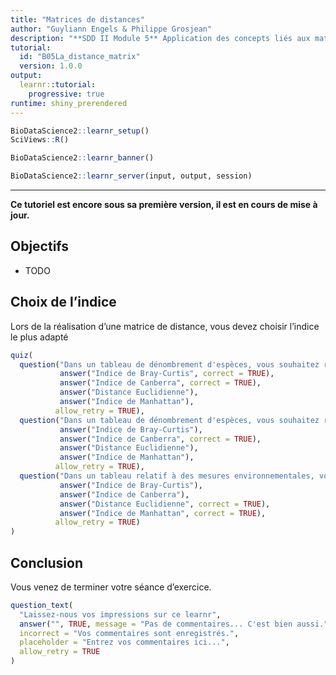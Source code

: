 ```yaml
---
title: "Matrices de distances"
author: "Guyliann Engels & Philippe Grosjean"
description: "**SDD II Module 5** Application des concepts liés aux matrices de distances."
tutorial:
  id: "B05La_distance_matrix"
  version: 1.0.0
output: 
  learnr::tutorial:
    progressive: true
runtime: shiny_prerendered
---
```


```r
BioDataScience2::learnr_setup()
SciViews::R()
```

```r
BioDataScience2::learnr_banner()
```

```r
BioDataScience2::learnr_server(input, output, session)
```

----

**Ce tutoriel est encore sous sa première version, il est en cours de mise à jour.**

## Objectifs

- TODO

## Choix de l'indice

Lors de la réalisation d'une matrice de distance, vous devez choisir l'indice le plus adapté

```r
quiz(
  question("Dans un tableau de dénombrement d'espèces, vous souhaitez réaliser un matrice de distance avec l'indice le plus adapté. Quel indice choississez vous ? (plusieurs réponses peuvent être sélectionnés)",
           answer("Indice de Bray-Curtis", correct = TRUE),
           answer("Indice de Canberra", correct = TRUE),
           answer("Distance Euclidienne"),
           answer("Indice de Manhattan"), 
          allow_retry = TRUE),
  question("Dans un tableau de dénombrement d'espèces, vous souhaitez réaliser un matrice de distance avec l'indice le plus adapté. Quel indice choississez vous si vous souhaitez mettre en avant les espèces rares ? (plusieurs réponses peuvent être sélectionnés)",
           answer("Indice de Bray-Curtis"),
           answer("Indice de Canberra", correct = TRUE),
           answer("Distance Euclidienne"),
           answer("Indice de Manhattan"), 
          allow_retry = TRUE),
  question("Dans un tableau relatif à des mesures environnementales, vous souhaitez réaliser un matrice de distance avec l'indice le plus adapté. Quel indice choississez vous ? (plusieurs réponses peuvent être sélectionnés)",
           answer("Indice de Bray-Curtis"),
           answer("Indice de Canberra"),
           answer("Distance Euclidienne", correct = TRUE),
           answer("Indice de Manhattan", correct = TRUE), 
          allow_retry = TRUE)
)
```


## Conclusion

Vous venez de terminer votre séance d'exercice.

```r
question_text(
  "Laissez-nous vos impressions sur ce learnr",
  answer("", TRUE, message = "Pas de commentaires... C'est bien aussi."),
  incorrect = "Vos commentaires sont enregistrés.",
  placeholder = "Entrez vos commentaires ici...",
  allow_retry = TRUE
)
```
